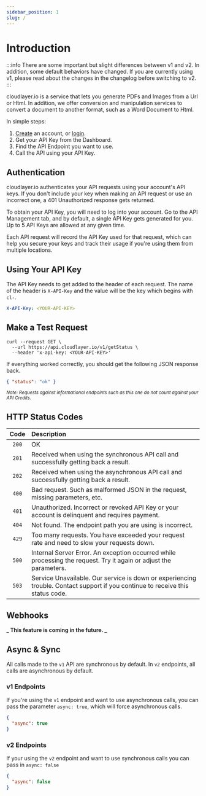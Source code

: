 ```yaml
---
sidebar_position: 1
slug: /
---
```



# Introduction

<BaseUrlCodeBlock title="API Base URL - v2" />

:::info
There are some important but slight differences between v1 and v2. In addition, some default behaviors have changed. If you are currently using v1, please read about the changes in the changelog before switching to v2.
:::

cloudlayer.io is a service that lets you generate PDFs and Images from a Url or Html. In addition, we offer conversion and manipulation services to convert a document to another format, such as a Word Document to Html.

In simple steps:

1. [Create](https://cloudlayer.io/auth/register) an account, or [login](https://cloudlayer.io/auth/login).
2. Get your API Key from the Dashboard.
3. Find the API Endpoint you want to use.
4. Call the API using your API Key.

## Authentication

cloudlayer.io authenticates your API requests using your account's API keys. If you don't include your key when making an API request or use an incorrect one, a 401 Unauthorized response gets returned.

To obtain your API Key, you will need to log into your account. Go to the API Management tab, and by default, a single API Key gets generated for you. Up to 5 API Keys are allowed at any given time.

Each API request will record the API Key used for that request, which can help you secure your keys and track their usage if you're using them from multiple locations.

## Using Your API Key

The API Key needs to get added to the header of each request. The name of the header is `X-API-Key` and the value will be the key which begins with `cl-`.

```yaml title="API Key Example"
X-API-Key: <YOUR-API-KEY>
```

## Make a Test Request

```shell
curl --request GET \
  --url https://api.cloudlayer.io/v1/getStatus \
  --header 'x-api-key: <YOUR-API-KEY>'
```

If everything worked correctly, you should get the following JSON response back.

```json
{ "status": "ok" }
```

_<sup>Note: Requests against informational endpoints such as this one do not count against your API Credits.</sup>_

## HTTP Status Codes

| Code  | Description                                                                                                                    |
| :---: | :----------------------------------------------------------------------------------------------------------------------------- |
| `200` | OK                                                                                                                             |
| `201` | Received when using the synchronous API call and successfully getting back a result.                                           |
| `202` | Received when using the asynchronous API call and successfully getting back a result.                                          |
| `400` | Bad request. Such as malformed JSON in the request, missing parameters, etc.                                                   |
| `401` | Unauthorized. Incorrect or revoked API Key or your account is delinquent and requires payment.                                 |
| `404` | Not found. The endpoint path you are using is incorrect.                                                                       |
| `429` | Too many requests. You have exceeded your request rate and need to slow your requests down.                                    |
| `500` | Internal Server Error. An exception occurred while processing the request. Try it again or adjust the parameters.              |
| `503` | Service Unavailable. Our service is down or experiencing trouble. Contact support if you continue to receive this status code. |

## Webhooks

**_ This feature is coming in the future. _**

## Async & Sync

All calls made to the `v1` API are synchronous by default. In `v2` endpoints, all calls are asynchronous by default.

### v1 Endpoints

If you're using the `v1` endpoint and want to use asynchronous calls, you can pass the parameter `async: true`, which will force asynchronous calls.

```json title="Use Asynchronous Calls in v1 Endpoint"
{
  "async": true
}
```

### v2 Endpoints

If your using the `v2` endpoint and want to use synchronous calls you can pass in `async: false`

```json title="Use Synchrounous Calls in v2 Endpoints"
{
  "async": false
}
```
